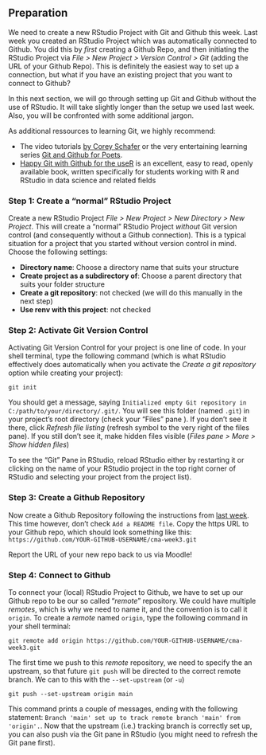 ## Preparation {#w3-preparation}

We need to create a new RStudio Project with Git and Github this week. Last week you created an RStudio Project which was automatically connected to Github. You did this by *first* creating a Github Repo, and then initiating the RStudio Project via *File > New Project > Version Control > Git*  (adding the URL of your Github Repo). This is definitely the easiest way to set up a connection, but what if you have an existing project that you want to connect to Github? 

In this next section, we will go through setting up Git and Github without the use of RStudio. It will take slightly longer than the setup we used last week. Also, you will be confronted with some additional jargon. 

As additional ressources to learning Git, we highly recommend:

- The video tutorials [by Corey Schafer](https://www.youtube.com/playlist?list=PL-osiE80TeTuRUfjRe54Eea17-YfnOOAx) or the very entertaining learning series [Git and Github for Poets](https://www.youtube.com/playlist?list=PLRqwX-V7Uu6ZF9C0YMKuns9sLDzK6zoiV).
- [Happy Git with Github for the useR](https://happygitwithr.com/) is an excellent, easy to read, openly available book, written specifically for students working with R and RStudio in data science and related fields

### Step 1: Create a "normal" RStudio Project

Create a new RStudio Project *File > New Project > New Directory > New Project*.
This will create a "normal" RStudio Project *without* Git version control (and consequently without a Github connection). This is a typical situation for a project that you started without version control in mind. Choose the following settings:

- **Directory name**: Choose a directory name that suits your structure
- **Create project as a subdirectory of**: Choose a parent directory that suits your folder structure
- **Create a git repository**: not checked (we will do this manually in the next step)
- **Use renv with this project**: not checked

### Step 2: Activate Git Version Control

Activating Git Version Control for your project is one line of code. In your shell terminal, type the following command (which is what RStudio effectively does automatically when you activate the *Create a git repository* option while creating your project):

```
git init
```

You should get a message, saying `Initialized empty Git repository in C:/path/to/your/directory/.git/`. You will see this folder (named `.git`) in your project's root directory (check your "Files" pane ). If you don't see it there, click *Refresh file listing* (refresh symbol to the very right of the files pane). If you still don't see it, make hidden files visible (*Files pane > More > Show hidden files*)

To see the "Git" Pane in RStudio, reload RStudio either by restarting it or clicking on the name of your RStudio project in the top right corner of RStudio and selecting your project from the project list). 

### Step 3: Create a Github Repository {#create-github-repo-2}

Now create a Github Repository following the instructions from [last week](#create-github-repo). This time however, don't check `Add a README file`.
Copy the https URL to your Github repo, which should look something like this: `https://github.com/YOUR-GITHUB-USERNAME/cma-week3.git`

:::{.callout-important}
Report the URL of your new repo back to us via Moodle!
:::

### Step 4: Connect to Github

To connect your (local) RStudio Project to Github, we have to set up our Github repo to be our so called "*remote*" repository. We could have multiple *remotes*, which is why we need to name it, and the convention is to call it `origin`. To create a *remote* named `origin`, type the following command in your shell terminal:

```
git remote add origin https://github.com/YOUR-GITHUB-USERNAME/cma-week3.git
```

The first time we push to this *remote* repository, we need to specify the an upstream, so that future `git push` will be directed to the correct remote branch. We can to this with the `--set-upstream` (or `-u`)

```
git push --set-upstream origin main
```

This command prints a couple of messages, ending with the following statement: `Branch 'main' set up to track remote branch 'main' from 'origin'.`. Now that the upstream (i.e.) tracking branch is correctly set up, you can also push via the Git pane in RStudio (you might need to refresh the Git pane first).

<!-- ### Closing remarks -->

<!-- This setup is a bit more complex that how we set up RStudio with Github last week, but it also makes you independent of RStudio and gives you a look behind the scenes. And by the way, you will see the correct command line instructions on the landing page of your Github Repo after you created it, so next time you can copy and paste the commands from there.  -->
